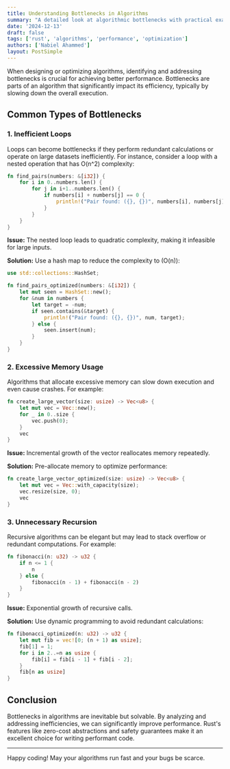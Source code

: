 ```yaml
---
title: Understanding Bottlenecks in Algorithms
summary: "A detailed look at algorithmic bottlenecks with practical examples."
date: '2024-12-13'
draft: false
tags: ['rust', 'algorithms', 'performance', 'optimization']
authors: ['Nabiel Ahammed']
layout: PostSimple
---
```


When designing or optimizing algorithms, identifying and addressing bottlenecks is crucial for achieving better performance. Bottlenecks are parts of an algorithm that significantly impact its efficiency, typically by slowing down the overall execution.

## Common Types of Bottlenecks

### 1. **Inefficient Loops**
Loops can become bottlenecks if they perform redundant calculations or operate on large datasets inefficiently. For instance, consider a loop with a nested operation that has O(n^2) complexity:

```rust
fn find_pairs(numbers: &[i32]) {
    for i in 0..numbers.len() {
        for j in i+1..numbers.len() {
            if numbers[i] + numbers[j] == 0 {
                println!("Pair found: ({}, {})", numbers[i], numbers[j]);
            }
        }
    }
}
```
**Issue:** The nested loop leads to quadratic complexity, making it infeasible for large inputs.

**Solution:** Use a hash map to reduce the complexity to \(O(n)\):

```rust
use std::collections::HashSet;

fn find_pairs_optimized(numbers: &[i32]) {
    let mut seen = HashSet::new();
    for &num in numbers {
        let target = -num;
        if seen.contains(&target) {
            println!("Pair found: ({}, {})", num, target);
        } else {
            seen.insert(num);
        }
    }
}
```

### 2. **Excessive Memory Usage**
Algorithms that allocate excessive memory can slow down execution and even cause crashes. For example:

```rust
fn create_large_vector(size: usize) -> Vec<u8> {
    let mut vec = Vec::new();
    for _ in 0..size {
        vec.push(0);
    }
    vec
}
```

**Issue:** Incremental growth of the vector reallocates memory repeatedly.

**Solution:** Pre-allocate memory to optimize performance:

```rust
fn create_large_vector_optimized(size: usize) -> Vec<u8> {
    let mut vec = Vec::with_capacity(size);
    vec.resize(size, 0);
    vec
}
```

### 3. **Unnecessary Recursion**
Recursive algorithms can be elegant but may lead to stack overflow or redundant computations. For example:

```rust
fn fibonacci(n: u32) -> u32 {
    if n <= 1 {
        n
    } else {
        fibonacci(n - 1) + fibonacci(n - 2)
    }
}
```

**Issue:** Exponential growth of recursive calls.

**Solution:** Use dynamic programming to avoid redundant calculations:

```rust
fn fibonacci_optimized(n: u32) -> u32 {
    let mut fib = vec![0; (n + 1) as usize];
    fib[1] = 1;
    for i in 2..=n as usize {
        fib[i] = fib[i - 1] + fib[i - 2];
    }
    fib[n as usize]
}
```

## Conclusion

Bottlenecks in algorithms are inevitable but solvable. By analyzing and addressing inefficiencies, we can significantly improve performance. Rust's features like zero-cost abstractions and safety guarantees make it an excellent choice for writing performant code.

---

Happy coding! May your algorithms run fast and your bugs be scarce.
